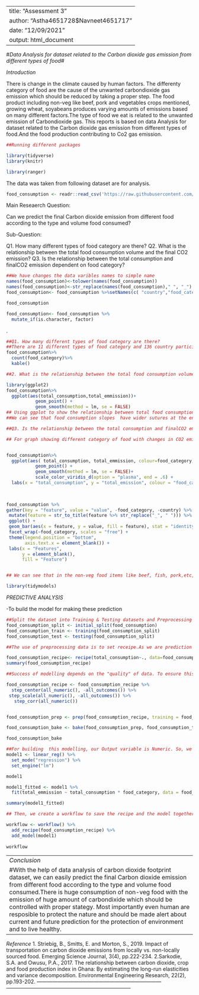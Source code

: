 ---
title: "Assessment 3"
author: "Astha4651728$Navneet4651717"
date: "12/09/2021"
output: html_document
------------------------------------------------------------------------


#*Data Analysis for dataset related to the Carbon dioxide gas emission from different types of food*#


*Introduction*

There is change in the climate caused by human factors. The differenty category of food are the cause of the unwanted carbondioxide gas emission which should be reduced by taking a proper step. The food product including non-veg like beef, pork and vegetables crops mentioned, growing wheat, soyabeans produces varying amounts of emissions based on many different factors.The type of food we eat is related to the unwanted emission of Carbondioxide gas. 
This reports is based on data Analysis for dataset related to the Carbon dioxide gas emission from different types of food.And the food production contributing to Co2 gas emission.





```r
##Running different packages

library(tidyverse)
library(knitr)

library(ranger)

```




The data was taken from following dataset are for analysis.
```r
food_consumption <- readr::read_csv('https://raw.githubusercontent.com/rfordatascience/tidytuesday/master/data/2020/2020-02-18/food_consumption.csv')

```

  
    
  
Main Reseaerch Question:
  
Can we predict the final Carbon dioxide emission from different food according to the type and volume  food consumed?


Sub-Question:
  
Q1. How many different types of food category are there?
Q2. What is the relationship between the total food consumption volume and the final CO2 emission?
Q3. Is the relationship between the total consumption and finalCO2 emission dependent on food category?



```r
##We have changes the data varibles names to simple name
names(food_consumption)<-tolower(names(food_consumption))
names(food_consumption)<-str_replace(names(food_consumption)," ", "_")
food_consumption<- food_consumption %>%setNames(c( "country","food_category", "total_consumption", "total_emmission"))

food_consumption

food_consumption<- food_consumption %>%
  mutate_if(is.character, factor)
```





. 
```r
##Q1. How many different types of food category are there?
##There are 11 different types of food category and 136 country participated.
food_consumption%>%
  count(food_category)%>%
  kable()

```





```r
##2. What is the relationship between the total food consumption volume and the final CO2 emission?

library(ggplot2)
food_consumption%>%
  ggplot(aes(total_consumption,total_emmission))+
           geom_point() +
           geom_smooth(method = lm, se = FALSE)
## Using ggplot to show the relationship between total food consumption and total emission.
##We can see that food consumption slopes  have wider sutures at the end. The slope of the line shows a positive relation between the total consumption and total emission
```








```r
##Q3. Is the relationship between the total consumption and finalCO2 emission dependent on food category?

## For graph showing different category of food with changes in CO2 emission


food_consumption%>%
  ggplot(aes( total_consumption, total_emmission, colour=food_category)) +
           geom_point() +
           geom_smooth(method = lm, se = FALSE)+
           scale_color_viridis_d(option = "plasma", end = .6) +
  labs(x = "total_consumption", y = "total_emission", colour = "food_category", title = "Dependence of food consumption on fooding category")
  
  

food_consumption %>%
gather(key = "feature", value = "value", -food_category, -country) %>%
 mutate(feature = str_to_title(feature %>% str_replace("_", " "))) %>% 
 ggplot() +
 geom_bar(aes(x = feature, y = value, fill = feature), stat = "identity") +
 facet_wrap(~food_category, scales = "free") +
 theme(legend.position = "bottom",
       axis.text.x = element_blank()) + 
 labs(x = "Features",
      y = element_blank(),
      fill = "Feature")


## We can see that in the non-veg food items like beef, fish, pork,etc, there is increase in carbon dioxide gas emission with increase in its consumption while there is less volume of gas emission for veggie items such as soybeans, wheat and wheat products.All the slopes shows a positive relation which signifies that the is positive reelationship between the total consumption and finalCO2 emission dependent on food categor.
```

```r

library(tidymodels)

```



*PREDICTIVE* *ANALYSIS*

  -To build the model for making these prediction






```r
##Split the dataset into Training & Testing datasets and Preprocessing Data
food_consumption_split <- initial_split(food_consumption)
food_consumption_train <- training(food_consumption_split)
food_consumption_test <- testing(food_consumption_split)

##The use of preprocessing data is to set receipe.As we are prediction carbondioxide emission from the food, the variables are important to evaluate the dataset where total emission is our outcome and others are predictor.
```




```r
food_consumption_recipe<- recipe(total_consumption~., data=food_consumption_train)
summary(food_consumption_recipe)

##Success of modelling depends on the "quality" of data. To ensure this quality, there are few transformations that are necessary in our dataset.

```




```r
food_consumption_recipe <- food_consumption_recipe %>%
  step_center(all_numeric(), -all_outcomes()) %>% 
 step_scale(all_numeric(), -all_outcomes()) %>%
   step_corr(all_numeric())


food_consumption_prep <- prep(food_consumption_recipe, training = food_consumption_train)
```
 
 
 
 
```r
food_consumption_bake <- bake(food_consumption_prep, food_consumption_train)

food_consumption_bake

```



```r

##For building  this modelling, our Output variable is Numeric. So, we will use Regression
model1 <- linear_reg() %>%
  set_mode("regression") %>%
  set_engine("lm")

model1
```



```r
model1_fitted <- model1 %>%
  fit(total_emmission ~ total_consumption * food_category, data = food_consumption_bake)

summary(model1_fitted)


```



```r
## Then, we create a workflow to save the recipe and the model together. This workflow can then be used in future with any new data.

workflow <- workflow() %>%
  add_recipe(food_consumption_recipe) %>%
  add_model(model1)
  
workflow
```




------------------------------------------------------------------------
*Conclusion*


#With the help of data analysis of carbon dioxide footprint dataset, we can easily predict the final Carbon dioxide emission from different food according to the type and volume  food consumed.There is huge consumption of non-veg food with the emission of huge amount of carbondixide which should be controlled with proper stategy. Most importantly even human are resposible to protect the nature and should be made alert about current and future prediction for the protection of environment and to live healthy.


------------------------------------------------------------------------

*Reference*
1. Striebig, B., Smitts, E. and Morton, S., 2019. Impact of transportation on carbon dioxide emissions from locally vs. non-locally sourced food. Emerging Science Journal, 3(4), pp.222-234.
2.Sarkodie, S.A. and Owusu, P.A., 2017. The relationship between carbon dioxide, crop and food production index in Ghana: By estimating the long-run elasticities and variance decomposition. Environmental Engineering Research, 22(2), pp.193-202.
------------------------------------------------------------------------
------------------------------------------------------------------------



